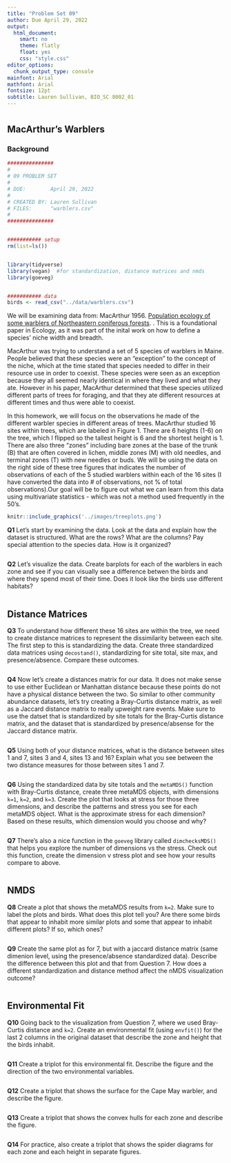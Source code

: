 ```yaml
---
title: "Problem Set 09"
author: Due April 29, 2022
output: 
  html_document:
    smart: no
    theme: flatly
    float: yes
    css: "style.css"    
editor_options: 
  chunk_output_type: console
mainfont: Arial
mathfont: Arial
fontsize: 12pt
subtitle: Lauren Sullivan, BIO_SC 8002_01
---
```



# {.tabset .tabset-pills .tabset-fade}

## MacArthur's Warblers

### Background

```r

###############
#
# 09 PROBLEM SET
# 
# DUE:        April 29, 2022
# 
# CREATED BY: Lauren Sullivan
# FILES:      "warblers.csv"
#
###############


########### setup
rm(list=ls())


library(tidyverse)
library(vegan)  #for standardization, distance matrices and nmds
library(goeveg)


########### data
birds <- read_csv("../data/warblers.csv")


```

We will be examining data from: MacArthur 1956. [Population ecology of some warblers of Northeastern coniferous forests](https://esajournals.onlinelibrary.wiley.com/doi/abs/10.2307/1931600). \textit{Ecology}. This is a foundational paper in Ecology, as it was part of the inital work on how to define a species' niche width and breadth.


MacArthur was trying to understand a set of 5 species of warblers in Maine. People believed that these species were an "exception" to the concept of the niche, which at the time stated that species needed to differ in their resource use in order to coexist.  These species were seen as an exception because they all seemed nearly identical in where they lived and what they ate.  However in his paper, MacArthur determined that these species utilized different parts of trees for foraging, and that they ate different resources at different times and thus were able to coexist.  


In this homework, we will focus on the observations he made of the different warbler species in different areas of trees. MacArthur studied 16 sites within trees, which are labeled in Figure 1. There are 6 heights (1-6) on the tree, which I flipped so the tallest height is 6 and the shortest height is 1. There are also three "zones" including bare zones at the base of the trunk (B) that are often covered in lichen, middle zones (M) with old needles, and terminal zones (T) with new needles or buds. We will be using the data on the right side of these tree figures that indicates the number of observations of each of the 5 studied warblers within each of the 16 sites (I have converted the data into # of observations, not % of total observations).Our goal will be to figure out what we can learn from this data using multivariate statistics - which was not a method used frequently in the 50's.


\bigskip

```r
knitr::include_graphics('../images/treeplots.png')
```


**Q1** Let's start by examining the data. Look at the data and explain how the dataset is structured. What are the rows? What are the columns?  Pay special attention to the species data.  How is it organized?

```r

```

**Q2** Let's visualize the data. Create barplots for each of the warblers in each zone and see if you can visually see a difference betwen the birds and where they spend most of their time. Does it look like the birds use different habitats?


```r


```

## Distance Matrices

**Q3** To understand how different these 16 sites are within the tree, we need to create distance matrices to represent the dissimilarity between each site.  The first step to this is standardizing the data. Create three standardized data matrices using `decostand()`, standardizing for site total, site max, and presence/absence.  Compare these outcomes.


```r


```

**Q4** Now let's create a distances matrix for our data.  It does not make sense to use either Euclidean or Manhattan distance because these points do not have a physical distance between the two.  So similar to other community abundance datasets, let's try creating a Bray-Curtis distance matrix, as well as a Jaccard distance matrix to really upweight rare events. Make sure to use the datset that is standardized by site totals for the Bray-Curtis distance matrix, and the dataset that is standardized by presence/absense for the Jaccard distance matrix.


```r



```


**Q5** Using both of your distance matrices, what is the distance between sites 1 and 7, sites 3 and 4, sites 13 and 16? Explain what you see between the two distance measures for those between sites 1 and 7.

```r

```


**Q6** Using the standardized data by site totals and the `metaMDS()` function with Bray-Curtis distance, create three metaMDS objects, with dimensions `k=1`, `k=2`, and `k=3`. Create the plot that looks at stress for those three dimensions, and describe the patterns and stress you see for each metaMDS object. What is the approximate stress for each dimension? Based on these results, which dimension would you choose and why?

```r

```

**Q7**  There's also a nice function in the `goeveg` library called `dimchecksMDS()` that helps you explore the number of dimensions vs the stress.  Check out this function, create the dimension v stress plot and see how your results compare to above.

```r

```


## NMDS

**Q8** Create a plot that shows the metaMDS results from `k=2`. Make sure to label the plots and birds. What does this plot tell you? Are there some birds that appear to inhabit more similar plots and some that appear to inhabit different plots?  If so, which ones?

```r

```


**Q9** Create the same plot as for 7, but with a jaccard distance matrix (same dimenion level, using the presence/absence standardized data).  Describe the difference between this plot and that from Question 7. How does a different standardization and distance method affect the nMDS visualization outcome?

```r


```

## Environmental Fit

**Q10** Going back to the visualization from Question 7, where we used Bray-Curtis distance and `k=2`. Create an environmental fit (using `envfit()`) for the last 2 columns in the original dataset that describe the zone and height that the birds inhabit.

```r

```

**Q11** Create a triplot for this environmental fit.  Describe the figure and the direction of the two environmental variables.

```r

```

**Q12** Create a triplot that shows the surface for the Cape May warbler, and describe the figure.

```r


```

**Q13** Create a triplot that shows the convex hulls for each zone and describe the figure.

```r


```


**Q14** For practice, also create a triplot that shows the spider diagrams for each zone and each height in separate figures.

```r

```
